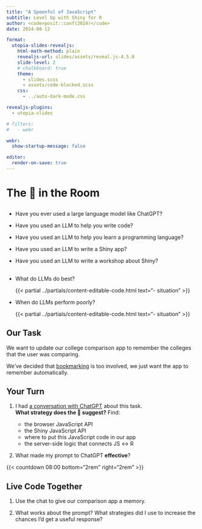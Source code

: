 ```yaml
---
title: "A Spoonful of JavaScript"
subtitle: Level Up with Shiny for R
author: <code>posit::conf(2024)</code>
date: 2024-08-12

format:
  utopia-slides-revealjs:
    html-math-method: plain
    revealjs-url: slides/assets/reveal.js-4.5.0
    slide-level: 2
    # chalkboard: true
    theme:
      - slides.scss
      - assets/code-blocked.scss
    css:
      - ../auto-dark-mode.css

revealjs-plugins:
  - utopia-slides

# filters:
#   - webr

webr:
  show-startup-message: false

editor:
  render-on-save: true
---
```


# The 🤖 in the Room {.middle}

## 

* Have you ever used a large language model like ChatGPT?

* Have you used an LLM to help you write code?

* Have you used an LLM to help you learn a programming language?

* Have you used an LLM to write a Shiny app?

* Have you used an LLM to write a workshop about Shiny?

## 

* What do LLMs do best?

  {{< partial ../partials/content-editable-code.html text="- situation" >}}

* When do LLMs perform poorly?

  {{< partial ../partials/content-editable-code.html text="- situation" >}} 


## Our Task

We want to update our college comparison app to remember the colleges
that the user was comparing.

We've decided that [bookmarking](https://mastering-shiny.org/action-bookmark.html)
is too involved, 
we just want the app to remember automatically.

## Your Turn {.slide-your-turn}

1. I had [a conversation with ChatGPT](../workshop-06-chat.qmd) about this task. \
   **What strategy does the 🤖 suggest?** Find:

   * the browser JavaScript API
   * the Shiny JavaScript API
   * where to put this JavaScript code in our app
   * the server-side logic that connects JS &harr; R

2. What made my prompt to ChatGPT **effective**?

{{< countdown 08:00 bottom="2rem" right="2rem" >}}

## Live Code Together

1. Use the chat to give our comparison app a memory.

2. What works about the prompt? What strategies did I use to increase the chances I'd get a useful response?